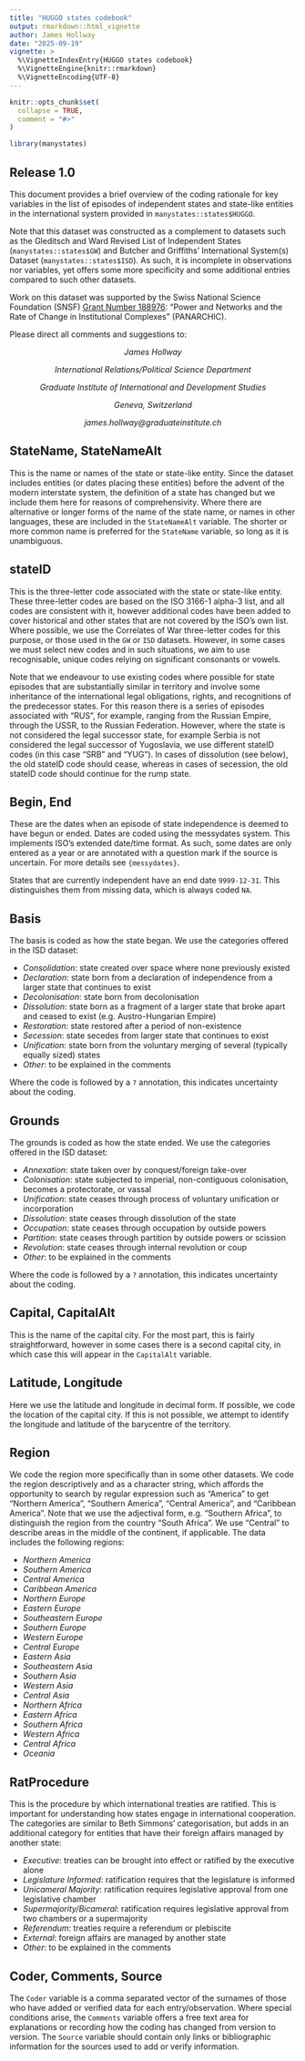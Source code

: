 ```yaml
---
title: "HUGGO states codebook"
output: rmarkdown::html_vignette
author: James Hollway
date: "2025-09-19"
vignette: >
  %\VignetteIndexEntry{HUGGO states codebook}
  %\VignetteEngine{knitr::rmarkdown}
  %\VignetteEncoding{UTF-8}
---
```


```r
knitr::opts_chunk$set(
  collapse = TRUE,
  comment = "#>"
)
```

```r
library(manystates)
```

## Release 1.0

This document provides a brief overview of the coding rationale for key variables in the list of episodes of independent states and state-like entities in the international system provided in `manystates::states$HUGGO`. 

Note that this dataset was constructed as a complement to datasets such as the Gleditsch and Ward Revised List of Independent States (`manystates::states$GW`) and Butcher and Griffiths’ International System(s) Dataset (`manystates::states$ISD`). 
As such, it is incomplete in observations nor variables, yet offers some more specificity and some additional entries compared to such other datasets.

Work on this dataset was supported by the Swiss National Science Foundation (SNSF)
[Grant Number 188976](https://data.snf.ch/grants/grant/188976): 
"Power and Networks and the Rate of Change in Institutional Complexes" (PANARCHIC).

Please direct all comments and suggestions to:

<center>
_James Hollway_

_International Relations/Political Science Department_

_Graduate Institute of International and Development Studies_

_Geneva, Switzerland_

_james.hollway@graduateinstitute.ch_
</center>

## StateName, StateNameAlt

This is the name or names of the state or state-like entity. 
Since the dataset includes entities (or dates placing these entities) 
before the advent of the modern interstate system, 
the definition of a state has changed but we include them here for reasons
of comprehensivity.
Where there are alternative or longer forms of the name of the state name,
or names in other languages, these are included in the `StateNameAlt` variable.
The shorter or more common name is preferred for the `StateName` variable,
so long as it is unambiguous.

## stateID

This is the three-letter code associated with the state or state-like entity. 
These three-letter codes are based on the ISO 3166-1 alpha-3 list, and all codes are consistent with it, 
however additional codes have been added to cover historical and other states that are not covered by the ISO’s own list. 
Where possible, we use the Correlates of War three-letter codes for this purpose, or those used in the `GW` or `ISD` datasets. 
However, in some cases we must select new codes and in such situations, 
we aim to use recognisable, unique codes relying on significant consonants or vowels.

Note that we endeavour to use existing codes where possible for state episodes that are substantially similar in territory and involve some inheritance of the international legal obligations, rights, and recognitions of the predecessor states. 
For this reason there is a series of episodes associated with "RUS", for example, ranging from the Russian Empire, through the USSR, to the Russian Federation. 
However, where the state is not considered the legal successor state, 
for example Serbia is not considered the legal successor of Yugoslavia, 
we use different stateID codes (in this case "SRB" and "YUG"). 
In cases of dissolution (see below), the old stateID code should cease, 
whereas in cases of secession, the old stateID code should continue for the rump state.

## Begin, End

These are the dates when an episode of state independence is deemed to have begun or ended. 
Dates are coded using the messydates system. 
This implements ISO’s extended date/time format. 
As such, some dates are only entered as a year or are annotated with a question mark if the source is uncertain. 
For more details see `{messydates}`.

States that are currently independent have an end date `9999-12-31`. 
This distinguishes them from missing data, which is always coded `NA`.

## Basis

The basis is coded as how the state began. We use the categories offered in the ISD dataset:

- _Consolidation_: state created over space where none previously existed 
- _Declaration_: state born from a declaration of independence from a larger state that continues to exist
- _Decolonisation_: state born from decolonisation
- _Dissolution_: state born as a fragment of a larger state that broke apart and ceased to exist (e.g. Austro-Hungarian Empire)
- _Restoration_: state restored after a period of non-existence
- _Secession_: state secedes from larger state that continues to exist
- _Unification_: state born from the voluntary merging of several (typically equally sized) states
- _Other_: to be explained in the comments

Where the code is followed by a `?` annotation, this indicates uncertainty about the coding.

## Grounds

The grounds is coded as how the state ended. We use the categories offered in the ISD dataset:

- _Annexation_: state taken over by conquest/foreign take-over
- _Colonisation_: state subjected to imperial, non-contiguous colonisation, 
becomes a protectorate, or vassal
- _Unification_: state ceases through process of voluntary unification or incorporation
- _Dissolution_: state ceases through dissolution of the state
- _Occupation_: state ceases through occupation by outside powers
- _Partition_: state ceases through partition by outside powers or scission
- _Revolution_: state ceases through internal revolution or coup
- _Other_: to be explained in the comments

Where the code is followed by a `?` annotation, this indicates uncertainty about the coding.

## Capital, CapitalAlt

This is the name of the capital city. 
For the most part, this is fairly straightforward, 
however in some cases there is a second capital city, 
in which case this will appear in the `CapitalAlt` variable.

## Latitude, Longitude

Here we use the latitude and longitude in decimal form. 
If possible, we code the location of the capital city. 
If this is not possible, we attempt to identify the longitude and latitude of the barycentre of the territory.

## Region

We code the region more specifically than in some other datasets. 
We code the region descriptively and as a character string, 
which affords the opportunity to search by regular expression such as “America” to get “Northern America”, “Southern America”, “Central America”, and “Caribbean America”. 
Note that we use the adjectival form, e.g. “Southern Africa”, to distinguish the region from the country “South Africa”. 
We use “Central” to describe areas in the middle of the continent, if applicable. 
The data includes the following regions:

- _Northern America_
- _Southern America_
- _Central America_
- _Caribbean America_
- _Northern Europe_
- _Eastern Europe_
- _Southeastern Europe_
- _Southern Europe_
- _Western Europe_
- _Central Europe_
- _Eastern Asia_
- _Southeastern Asia_
- _Southern Asia_
- _Western Asia_
- _Central Asia_
- _Northern Africa_
- _Eastern Africa_
- _Southern Africa_
- _Western Africa_
- _Central Africa_
- _Oceania_

## RatProcedure

This is the procedure by which international treaties are ratified. 
This is important for understanding how states engage in international cooperation. 
The categories are similar to Beth Simmons' categorisation,
but adds in an additional category for entities that have their foreign affairs
managed by another state:

- _Executive_: treaties can be brought into effect or ratified by the executive alone
- _Legislature Informed_: ratification requires that the legislature is informed
- _Unicameral Majority_: ratification requires legislative approval from one legislative chamber
- _Supermajority/Bicameral_: ratification requires legislative approval from two chambers or a supermajority
- _Referendum_: treaties require a referendum or plebiscite
- _External_: foreign affairs are managed by another state
- _Other_: to be explained in the comments

## Coder, Comments, Source

The `Coder` variable is a comma separated vector of the surnames of those who have added or verified data for each entry/observation. 
Where special conditions arise, the `Comments` variable offers a free text area for explanations or recording how the coding has changed from version to version. 
The `Source` variable should contain only links or bibliographic information for the sources used to add or verify information.
